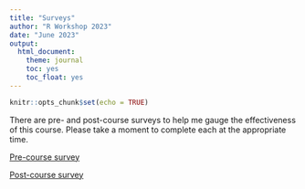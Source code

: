 ```yaml
---
title: "Surveys"
author: "R Workshop 2023"
date: "June 2023"
output: 
  html_document: 
    theme: journal
    toc: yes
    toc_float: yes
---
```


```r
knitr::opts_chunk$set(echo = TRUE)
```

There are pre- and post-course surveys to help me gauge the effectiveness of this course. Please take a moment to complete each at the appropriate time.

[Pre-course survey](https://qfreeaccountssjc1.az1.qualtrics.com/jfe/form/SV_bOcrXH4CuosgK7s)

[Post-course survey](https://qfreeaccountssjc1.az1.qualtrics.com/jfe/form/SV_8wdzQHkevQRmpkG)
